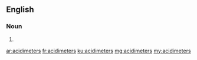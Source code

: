 ==English==

===Noun===
{{head|en|plural}}

# {{plural of|acidimeter|lang=en|nocat=1}}

[[ar:acidimeters]]
[[fr:acidimeters]]
[[ku:acidimeters]]
[[mg:acidimeters]]
[[my:acidimeters]]
